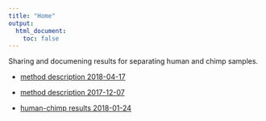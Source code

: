 ```yaml
---
title: "Home"
output:
  html_document:
    toc: false
---
```


Sharing and documening results for separating human and chimp samples.


* [method description 2018-04-17](methods-20180417.html)
* [method description 2017-12-07](methods-20171207.html)

* [human-chimp results 2018-01-24](demuxlet-human-chimp.html)
